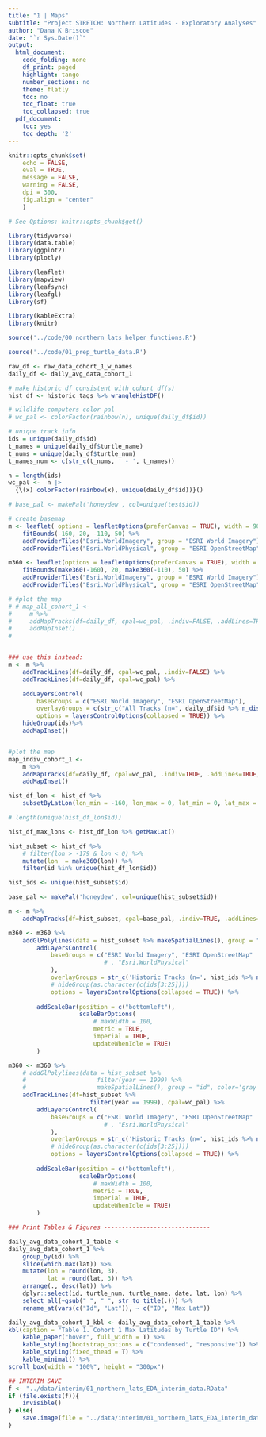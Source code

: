 ```yaml
---
title: "1 | Maps"
subtitle: "Project STRETCH: Northern Latitudes - Exploratory Analyses"
author: "Dana K Briscoe"
date: "`r Sys.Date()`"
output:
  html_document:
    code_folding: none
    df_print: paged
    highlight: tango
    number_sections: no
    theme: flatly
    toc: no
    toc_float: true
    toc_collapsed: true
  pdf_document:
    toc: yes
    toc_depth: '2'
---
```


```r
knitr::opts_chunk$set(
    echo = FALSE,
    eval = TRUE,
    message = FALSE,
    warning = FALSE,
    dpi = 300,
    fig.align = "center"
    )

# See Options: knitr::opts_chunk$get()
```

```r
library(tidyverse)
library(data.table)
library(ggplot2)
library(plotly)

library(leaflet)
library(mapview)
library(leafsync)
library(leafgl)
library(sf)

library(kableExtra)
library(knitr)

```

```r
source('../code/00_northern_lats_helper_functions.R')
```

```r
source('../code/01_prep_turtle_data.R')

```

```r
raw_df <- raw_data_cohort_1_w_names
daily_df <- daily_avg_data_cohort_1

# make historic df consistent with cohort df(s)
hist_df <- historic_tags %>% wrangleHistDF()

```


```r
# wildlife computers color pal
# wc_pal <- colorFactor(rainbow(n), unique(daily_df$id))

# unique track info
ids = unique(daily_df$id)
t_names = unique(daily_df$turtle_name)
t_nums = unique(daily_df$turtle_num)
t_names_num <- c(str_c(t_nums, ' - ', t_names))

n = length(ids)
wc_pal <-  n |>
  {\(x) colorFactor(rainbow(x), unique(daily_df$id))}()

# base_pal <- makePal('honeydew', col=unique(test$id))

```



```r

# create basemap
m <- leaflet( options = leafletOptions(preferCanvas = TRUE), width = 900, height = 600) %>% addTiles() %>% 
    fitBounds(-160, 20, -110, 50) %>%
    addProviderTiles("Esri.WorldImagery", group = "ESRI World Imagery") %>%
    addProviderTiles("Esri.WorldPhysical", group = "ESRI OpenStreetMap")

m360 <- leaflet(options = leafletOptions(preferCanvas = TRUE), width = 900, height = 600) %>% addTiles() %>% 
    fitBounds(make360(-160), 20, make360(-110), 50) %>%
    addProviderTiles("Esri.WorldImagery", group = "ESRI World Imagery") %>%
    addProviderTiles("Esri.WorldPhysical", group = "ESRI OpenStreetMap")

```

```r

# #plot the map
# # map_all_cohort_1 <- 
#     m %>% 
#     addMapTracks(df=daily_df, cpal=wc_pal, .indiv=FALSE, .addLines=TRUE, .addMarkers=TRUE) %>%
#     addMapInset()
# 


### use this instead:
m <- m %>% 
    addTrackLines(df=daily_df, cpal=wc_pal, .indiv=FALSE) %>%
    addTrackLines(df=daily_df, cpal=wc_pal) %>%

    addLayersControl(
        baseGroups = c("ESRI World Imagery", "ESRI OpenStreetMap"),
        overlayGroups = c(str_c("All Tracks (n=", daily_df$id %>% n_distinct(),")"),ids),
        options = layersControlOptions(collapsed = TRUE)) %>%
    hideGroup(ids)%>%
    addMapInset()



```

```r

#plot the map
map_indiv_cohort_1 <-
    m %>%
    addMapTracks(df=daily_df, cpal=wc_pal, .indiv=TRUE, .addLines=TRUE, .addMarkers=TRUE) %>%
    addMapInset()   

```


```r

hist_df_lon <- hist_df %>% 
    subsetByLatLon(lon_min = -160, lon_max = 0, lat_min = 0, lat_max = 43)

# length(unique(hist_df_lon$id))

hist_df_max_lons <- hist_df_lon %>% getMaxLat()
```

```r

hist_subset <- hist_df %>% 
    # filter(lon > -179 & lon < 0) %>%
    mutate(lon  = make360(lon)) %>%
    filter(id %in% unique(hist_df_lon$id)) 

hist_ids <- unique(hist_subset$id)

```


```r
base_pal <- makePal('honeydew', col=unique(hist_subset$id))

m <- m %>%
    addMapTracks(df=hist_subset, cpal=base_pal, .indiv=TRUE, .addLines=TRUE, .addMarkers=FALSE)


```


```r
m360 <- m360 %>%
    addGlPolylines(data = hist_subset %>% makeSpatialLines(), group = "id", color='gray')  %>%
        addLayersControl(
            baseGroups = c("ESRI World Imagery", "ESRI OpenStreetMap"
                           # , "Esri.WorldPhysical"
            ),
            overlayGroups = str_c('Historic Tracks (n=', hist_ids %>% n_distinct(), ')'),
            # hideGroup(as.character(c(ids[3:25])))
            options = layersControlOptions(collapsed = TRUE)) %>%
        
        addScaleBar(position = c("bottomleft"),
                    scaleBarOptions(
                        # maxWidth = 100,
                        metric = TRUE,
                        imperial = TRUE,
                        updateWhenIdle = TRUE)
        )
```

```r
m360 <- m360 %>%
    # addGlPolylines(data = hist_subset %>% 
    #                    filter(year == 1999) %>%
    #                    makeSpatialLines(), group = "id", color='gray')  %>%
    addTrackLines(df=hist_subset %>% 
                       filter(year == 1999), cpal=wc_pal) %>%
        addLayersControl(
            baseGroups = c("ESRI World Imagery", "ESRI OpenStreetMap"
                           # , "Esri.WorldPhysical"
            ),
            overlayGroups = str_c('Historic Tracks (n=', hist_ids %>% n_distinct(), ')'),
            # hideGroup(as.character(c(ids[3:25])))
            options = layersControlOptions(collapsed = TRUE)) %>%
        
        addScaleBar(position = c("bottomleft"),
                    scaleBarOptions(
                        # maxWidth = 100,
                        metric = TRUE,
                        imperial = TRUE,
                        updateWhenIdle = TRUE)
        )
```


```r
### Print Tables & Figures ------------------------------
```

```r

daily_avg_data_cohort_1_table <- 
daily_avg_data_cohort_1 %>%
    group_by(id) %>%
    slice(which.max(lat)) %>%
    mutate(lon = round(lon, 3),
           lat = round(lat, 3)) %>%
    arrange(., desc(lat)) %>%
    dplyr::select(id, turtle_num, turtle_name, date, lat, lon) %>%
    select_all(~gsub("_", " ", str_to_title(.))) %>%
    rename_at(vars(c("Id", "Lat")), ~ c("ID", "Max Lat")) 

daily_avg_data_cohort_1_kbl <- daily_avg_data_cohort_1_table %>%
kbl(caption = "Table 1. Cohort 1 Max Latitudes by Turtle ID") %>%
    kable_paper("hover", full_width = T) %>%
    kable_styling(bootstrap_options = c("condensed", "responsive")) %>%
    kable_styling(fixed_thead = T) %>%
    kable_minimal() %>%
scroll_box(width = "100%", height = "300px")
```

```r

## INTERIM SAVE 
f <- "../data/interim/01_northern_lats_EDA_interim_data.RData"
if (file.exists(f)){
    invisible()
} else{
    save.image(file = "../data/interim/01_northern_lats_EDA_interim_data.RData")
}
```


